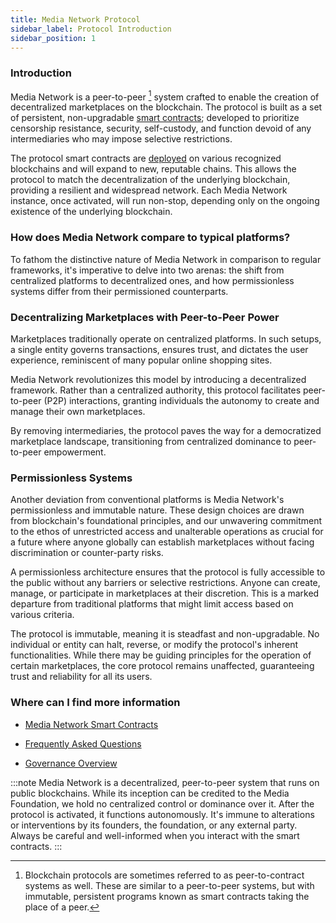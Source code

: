 ```yaml
---
title: Media Network Protocol
sidebar_label: Protocol Introduction
sidebar_position: 1
---
```


### Introduction

Media Network is a peer-to-peer [^1] system crafted to enable the creation of decentralized marketplaces on the blockchain. The protocol is built as a set of persistent, non-upgradable [smart contracts](/smart-contracts/overview); developed to prioritize censorship resistance, security, self-custody, and function devoid of any intermediaries who may impose selective restrictions.

The protocol smart contracts are [deployed](/smart-contracts/deployment-addresses) on various recognized blockchains and will expand to new, reputable chains. This allows the protocol to match the decentralization of the underlying blockchain, providing a resilient and widespread network. Each Media Network instance, once activated, will run non-stop, depending only on the ongoing existence of the underlying blockchain.

### How does Media Network compare to typical platforms?
To fathom the distinctive nature of Media Network in comparison to regular frameworks, it's imperative to delve into two arenas: the shift from centralized  platforms to decentralized ones, and how permissionless systems differ from their permissioned counterparts.

### Decentralizing Marketplaces with Peer-to-Peer Power
Marketplaces traditionally operate on centralized platforms. In such setups, a single entity governs transactions, ensures trust, and dictates the user experience, reminiscent of many popular online shopping sites.

Media Network revolutionizes this model by introducing a decentralized framework. Rather than a centralized authority, this protocol facilitates peer-to-peer (P2P) interactions, granting individuals the autonomy to create and manage their own marketplaces.

By removing intermediaries, the protocol paves the way for a democratized marketplace landscape, transitioning from centralized dominance to peer-to-peer empowerment.

### Permissionless Systems
Another deviation from conventional platforms is Media Network's permissionless and immutable nature. These design choices are drawn from blockchain's foundational principles, and our unwavering commitment to the ethos of unrestricted access and unalterable operations as crucial for a future where anyone globally can establish marketplaces without facing discrimination or counter-party risks.

A permissionless architecture ensures that the protocol is fully accessible to the public without any barriers or selective restrictions. Anyone can create, manage, or participate in marketplaces at their discretion. This is a marked departure from traditional platforms that might limit access based on various criteria.

The protocol is immutable, meaning it is steadfast and non-upgradable. No individual or entity can halt, reverse, or modify the protocol's inherent functionalities. While there may be guiding principles for the operation of certain marketplaces, the core protocol remains unaffected, guaranteeing trust and reliability for all its users.

### Where can I find more information

* [Media Network Smart Contracts](../smart-contracts/overview)

* [Frequently Asked Questions](../faq)

* [Governance Overview](../governance/overview)

[^1]: Blockchain protocols are sometimes referred to as peer-to-contract systems as well. These are similar to a peer-to-peer systems, but with immutable, persistent programs known as smart contracts taking the place of a peer.

:::note
Media Network is a decentralized, peer-to-peer system that runs on public blockchains. While its inception can be credited to the Media Foundation, we hold no centralized control or dominance over it. After the protocol is activated, it functions autonomously. It's immune to alterations or interventions by its founders, the foundation, or any external party. Always be careful and well-informed when you interact with the smart contracts.
:::
